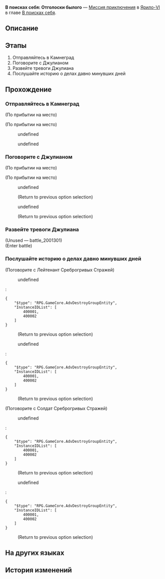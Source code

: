 {{Дополнить|Диалоги.}}
{{Миссия Инфобокс
|id              = 2001301
|Название        = 
|Изображение     = Миссия Освоения В поисках себя Отголоски былого.png
|Тип             = Миссия приключения
|События         = 
|Глава           = В поисках себя
|Условия         = Завершена [[Миссия приключения]] ''[[В поисках себя: О холоде и тепле]]''
|Персонажи       = Джулиан; Маленький робот; Наташа; Отчаявшийся Среброгривый Страж; Первопроходец; Суровый воин Среброгривых Стражей
|СтартЛокация    = Камнеград
|Мир             = Ярило-VI
|Локации         = Камнеград
|Предыдущая      = В поисках себя: О холоде и тепле
|Следующая       = 
|Награды         = Опыт Освоения*100; Звёздный нефрит*10; Путеводитель путешественника*4; Кредиты*20 000
}}
'''В поисках себя: Отголоски былого''' — [[Миссия приключения]] в [[Ярило-VI]] в главе [[В поисках себя]].

==Описание==
{{Описание|<!--официальное описание из Перекрёстка судеб-->}}

==Этапы==
# Отправляйтесь в Камнеград
# Поговорите с Джулианом
# Развейте тревоги Джулиана
# Послушайте историю о делах давно минувших дней

==Прохождение==
{{Дополнить}}

===Отправляйтесь в Камнеград===
{{Описание миссии|локация=Камнеград|Согласно маршруту, который построил робот, дальнейший путь пролегает через Камнеград. Невольно вы вспоминаете о старых друзьях...}}
{{Диалог Начало}}
;(По прибытии на место)

;(По прибытии на место)
<!--Unknown TalkSentence: 200111801-->
<!--Unknown TalkSentence: 200111802-->
:{{Диалог|Стрелка}} undefined
:{{Диалог|Стрелка}} undefined
<!--Unknown TalkSentence: 200111804-->
<!--Unknown TalkSentence: 200111805-->
<!--Unknown TalkSentence: 200111809-->
{{Диалог Конец}}

===Поговорите с Джулианом===
{{Описание миссии|локация=Камнеград|В предвкушении встречи со старыми приятелями из Кротов вы чувствуете сильное волнение. К тому же вас переполняет досада... Если бы вы заранее знали, что придётся оказаться здесь, то обязательно подготовили бы побольше задачек...}}
{{Диалог Начало}}
;(По прибытии на место)

;(По прибытии на место)
:{{tx}}
<!--Unknown TalkSentence: 200111901-->
:{{Диалог|Стрелка}} undefined
:<!--Unknown TalkSentence: 200111903-->
:<!--Unknown TalkSentence: 200111904-->
:<!--Unknown TalkSentence: 200111905-->
:<!--Unknown TalkSentence: 200111906-->
:;(Return to previous option selection)
:{{Диалог|Стрелка}} undefined
:<!--Unknown TalkSentence: 200111905-->
:<!--Unknown TalkSentence: 200111906-->
:;(Return to previous option selection)
{{Диалог Конец}}

===Развейте тревоги Джулиана===
{{Описание миссии|локация=Запретная зона Среброгривых Стражей|Джулиан изрядно перепугался. В чём же дело?..}}
{{Диалог Начало}}

;(Unused &mdash; battle_2001301)
;(Enter battle)
::{{Enemy List|Солдат Среброгривых Стражей*1; Лейтенант Среброгривых Стражей*1; Стрелок Среброгривых Стражей*1}}
{{Диалог Конец}}

===Послушайте историю о делах давно минувших дней===
{{Описание миссии|локация=Запретная зона Среброгривых Стражей|Выслушав историю о прошлом Белобога, Джулиан перестал тревожиться. Вы решаете распрощаться с ними... К тому же Джулиану тоже пора возвращаться к учёбе!}}
{{Диалог Начало}}

;(Поговорите с Лейтенант Среброгривых Стражей)
<!--Unknown TalkSentence: 200112101-->
<!--Unknown TalkSentence: 200112102-->
<!--Unknown TalkSentence: 200112103-->
<!--Unknown TalkSentence: 200112104-->
<!--Unknown TalkSentence: 200112105-->
<!--Unknown TalkSentence: 200112106-->
<!--Unknown TalkSentence: 200112107-->
:{{Диалог|Стрелка}} undefined
:<!--Unknown TalkSentence: 200112109-->
:<!--Unknown TalkSentence: 200112112-->
:<!--Unknown TalkSentence: 200112114-->
:<!--Unknown TalkSentence: 200112115-->
:<pre>{
	"$type": "RPG.GameCore.AdvDestroyGroupEntity",
	"InstanceIDList": [
		400001,
		400002
	]
}</pre>
:<!--Unknown TalkSentence: 200112116-->
:<!--Unknown TalkSentence: 200112117-->
:<!--Unknown TalkSentence: 200112118-->
:<!--Unknown TalkSentence: 200112119-->
:<!--Unknown TalkSentence: 200112120-->
:;(Return to previous option selection)
:{{Диалог|Стрелка}} undefined
:<!--Unknown TalkSentence: 200112111-->
:<!--Unknown TalkSentence: 200112112-->
:<!--Unknown TalkSentence: 200112114-->
:<!--Unknown TalkSentence: 200112115-->
:<pre>{
	"$type": "RPG.GameCore.AdvDestroyGroupEntity",
	"InstanceIDList": [
		400001,
		400002
	]
}</pre>
:<!--Unknown TalkSentence: 200112116-->
:<!--Unknown TalkSentence: 200112117-->
:<!--Unknown TalkSentence: 200112118-->
:<!--Unknown TalkSentence: 200112119-->
:<!--Unknown TalkSentence: 200112120-->
:;(Return to previous option selection)

;(Поговорите с Солдат Среброгривых Стражей)
<!--Unknown TalkSentence: 200112101-->
<!--Unknown TalkSentence: 200112102-->
<!--Unknown TalkSentence: 200112103-->
<!--Unknown TalkSentence: 200112104-->
<!--Unknown TalkSentence: 200112105-->
<!--Unknown TalkSentence: 200112106-->
<!--Unknown TalkSentence: 200112107-->
:{{Диалог|Стрелка}} undefined
:<!--Unknown TalkSentence: 200112109-->
:<!--Unknown TalkSentence: 200112112-->
:<!--Unknown TalkSentence: 200112114-->
:<!--Unknown TalkSentence: 200112115-->
:<pre>{
	"$type": "RPG.GameCore.AdvDestroyGroupEntity",
	"InstanceIDList": [
		400001,
		400002
	]
}</pre>
:<!--Unknown TalkSentence: 200112116-->
:<!--Unknown TalkSentence: 200112117-->
:<!--Unknown TalkSentence: 200112118-->
:<!--Unknown TalkSentence: 200112119-->
:<!--Unknown TalkSentence: 200112120-->
:;(Return to previous option selection)
:{{Диалог|Стрелка}} undefined
:<!--Unknown TalkSentence: 200112111-->
:<!--Unknown TalkSentence: 200112112-->
:<!--Unknown TalkSentence: 200112114-->
:<!--Unknown TalkSentence: 200112115-->
:<pre>{
	"$type": "RPG.GameCore.AdvDestroyGroupEntity",
	"InstanceIDList": [
		400001,
		400002
	]
}</pre>
:<!--Unknown TalkSentence: 200112116-->
:<!--Unknown TalkSentence: 200112117-->
:<!--Unknown TalkSentence: 200112118-->
:<!--Unknown TalkSentence: 200112119-->
:<!--Unknown TalkSentence: 200112120-->
:;(Return to previous option selection)
{{Диалог Конец}}

==На других языках==
{{На других языках
|en   = Searching for You: Echoes of Yore
|zhs  = 寻人记•旧日重现
|zht  = 尋人記•舊日重現
|ja   = 人探し・甦る過去
|ko   = 은하열차는 사랑을 싣고•과거의 재현
|es   = Caras conocidas: memorias del pasado
|fr   = À ta recherche : Souvenirs du passé
|ru   = В поисках себя: Отголоски былого
|th   = บันทึกตามหาคน: วันวานที่หวนคืน
|vi   = Nhật Ký Tìm Người - Ngày Xưa Tái Hiện
|de   = Suche nach Dir: Alte Erinnerungen
|id   = Mencari Orang: Gema Masa Lalu
|pt   = Procurando por Você: Ecos de Outrora
}}

==История изменений==
{{История изменений|3.0}}
